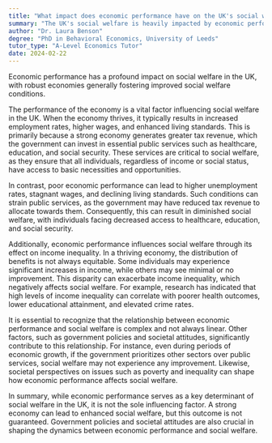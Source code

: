 ```yaml
---
title: "What impact does economic performance have on the UK's social welfare?"
summary: "The UK's social welfare is heavily impacted by economic performance, with stronger economies generally resulting in better social welfare conditions."
author: "Dr. Laura Benson"
degree: "PhD in Behavioral Economics, University of Leeds"
tutor_type: "A-Level Economics Tutor"
date: 2024-02-22
---
```


Economic performance has a profound impact on social welfare in the UK, with robust economies generally fostering improved social welfare conditions.

The performance of the economy is a vital factor influencing social welfare in the UK. When the economy thrives, it typically results in increased employment rates, higher wages, and enhanced living standards. This is primarily because a strong economy generates greater tax revenue, which the government can invest in essential public services such as healthcare, education, and social security. These services are critical to social welfare, as they ensure that all individuals, regardless of income or social status, have access to basic necessities and opportunities.

In contrast, poor economic performance can lead to higher unemployment rates, stagnant wages, and declining living standards. Such conditions can strain public services, as the government may have reduced tax revenue to allocate towards them. Consequently, this can result in diminished social welfare, with individuals facing decreased access to healthcare, education, and social security.

Additionally, economic performance influences social welfare through its effect on income inequality. In a thriving economy, the distribution of benefits is not always equitable. Some individuals may experience significant increases in income, while others may see minimal or no improvement. This disparity can exacerbate income inequality, which negatively affects social welfare. For example, research has indicated that high levels of income inequality can correlate with poorer health outcomes, lower educational attainment, and elevated crime rates.

It is essential to recognize that the relationship between economic performance and social welfare is complex and not always linear. Other factors, such as government policies and societal attitudes, significantly contribute to this relationship. For instance, even during periods of economic growth, if the government prioritizes other sectors over public services, social welfare may not experience any improvement. Likewise, societal perspectives on issues such as poverty and inequality can shape how economic performance affects social welfare.

In summary, while economic performance serves as a key determinant of social welfare in the UK, it is not the sole influencing factor. A strong economy can lead to enhanced social welfare, but this outcome is not guaranteed. Government policies and societal attitudes are also crucial in shaping the dynamics between economic performance and social welfare.
    